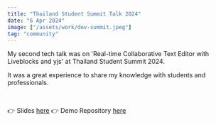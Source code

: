 ```yaml
---
title: "Thailand Student Summit Talk 2024"
date: "6 Apr 2024"
image: ["/assets/work/dev-summit.jpeg"]
tag: "community"
---
```


My second tech talk was on 'Real-time Collaborative Text Editor with Liveblocks and yjs' at Thailand Student Summit 2024.

It was a great experience to share my knowledge with students and professionals.

&nbsp;

👉 Slides [here](https://www.canva.com/design/DAGBbJVgSeI/1AH9AvA6aE2SrMB5qTgctw/view?utm_content=DAGBbJVgSeI&utm_campaign=designshare&utm_medium=link&utm_source=viewer)
👉 Demo Repository [here](https://github.com/QuadieZ/sds-demo-24)
